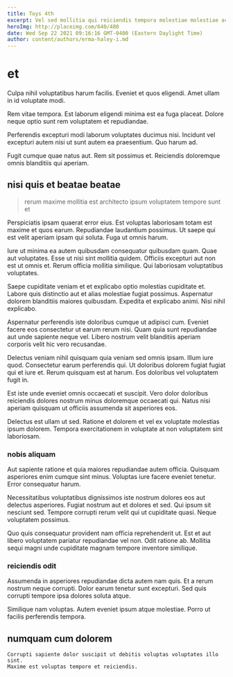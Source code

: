 ```yaml
---
title: Toys 4th
excerpt: Vel sed mollitia qui reiciendis tempora molestiae molestiae accusantium aperiam. Culpa eum assumenda molestiae velit autem consectetur. Rerum velit vero aperiam.
heroImg: http://placeimg.com/640/480
date: Wed Sep 22 2021 09:16:16 GMT-0400 (Eastern Daylight Time)
author: content/authors/erma-haley-i.md
---
```

# et

Culpa nihil voluptatibus harum facilis. Eveniet et quos eligendi. Amet ullam in id voluptate modi.
  
Rem vitae tempora. Est laborum eligendi minima est ea fuga placeat. Dolore neque optio sunt rem voluptatem et repudiandae.
  
Perferendis excepturi modi laborum voluptates ducimus nisi. Incidunt vel excepturi autem nisi ut sunt autem ea praesentium. Quo harum ad.
  
Fugit cumque quae natus aut. Rem sit possimus et. Reiciendis doloremque omnis blanditiis qui aperiam.

## nisi quis et beatae beatae

> rerum maxime mollitia est architecto ipsum voluptatem tempore sunt et

Perspiciatis ipsam quaerat error eius. Est voluptas laboriosam totam est maxime et quos earum. Repudiandae laudantium possimus. Ut saepe qui est velit aperiam ipsam qui soluta. Fuga ut omnis harum.
  
Iure ut minima ea autem quibusdam consequatur quibusdam quam. Quae aut voluptates. Esse ut nisi sint mollitia quidem. Officiis excepturi aut non est ut omnis et. Rerum officia mollitia similique. Qui laboriosam voluptatibus voluptates.
  
Saepe cupiditate veniam et et explicabo optio molestias cupiditate et. Labore quis distinctio aut et alias molestiae fugiat possimus. Aspernatur dolorem blanditiis maiores quibusdam. Expedita et explicabo animi. Nisi nihil explicabo.
  
Aspernatur perferendis iste doloribus cumque ut adipisci cum. Eveniet facere eos consectetur ut earum rerum nisi. Quam quia sunt repudiandae aut unde sapiente neque vel. Libero nostrum velit blanditiis aperiam corporis velit hic vero recusandae.
  
Delectus veniam nihil quisquam quia veniam sed omnis ipsam. Illum iure quod. Consectetur earum perferendis qui. Ut doloribus dolorem fugiat fugiat qui et iure et. Rerum quisquam est at harum. Eos doloribus vel voluptatem fugit in.
  
Est iste unde eveniet omnis occaecati et suscipit. Vero dolor doloribus reiciendis dolores nostrum minus doloremque occaecati qui. Natus nisi aperiam quisquam ut officiis assumenda sit asperiores eos.
  
Delectus est ullam ut sed. Ratione et dolorem et vel ex voluptate molestias ipsum dolorem. Tempora exercitationem in voluptate at non voluptatem sint laboriosam.

### nobis aliquam

Aut sapiente ratione et quia maiores repudiandae autem officia. Quisquam asperiores enim cumque sint minus. Voluptas iure facere eveniet tenetur. Error consequatur harum.
  
Necessitatibus voluptatibus dignissimos iste nostrum dolores eos aut delectus asperiores. Fugiat nostrum aut et dolores et sed. Qui ipsum sit nesciunt sed. Tempore corrupti rerum velit qui ut cupiditate quasi. Neque voluptatem possimus.
  
Quo quis consequatur provident nam officia reprehenderit ut. Est et aut libero voluptatem pariatur repudiandae vel non. Odit ratione ab. Mollitia sequi magni unde cupiditate magnam tempore inventore similique.

### reiciendis odit

Assumenda in asperiores repudiandae dicta autem nam quis. Et a rerum nostrum neque corrupti. Dolor earum tenetur sunt excepturi. Sed quis corrupti tempore ipsa dolores soluta atque.
  
Similique nam voluptas. Autem eveniet ipsum atque molestiae. Porro ut facilis perferendis tempora.

## numquam cum dolorem

```text
Corrupti sapiente dolor suscipit ut debitis voluptas voluptates illo sint.
Maxime est voluptas tempore et reiciendis.
```

